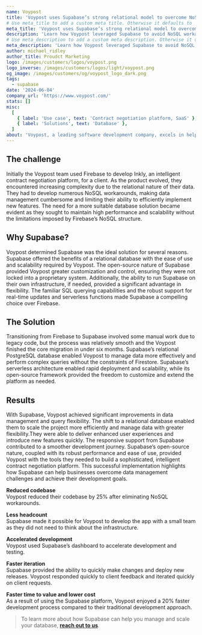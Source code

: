 ```yaml
---
name: Voypost
title: 'Voypost uses Supabase’s strong relational model to overcome NoSQL challenges'
# Use meta_title to add a custom meta title. Otherwise it defaults to '{name} | Supabase Customer Stories':
meta_title: 'Voypost uses Supabase’s strong relational model to overcome NoSQL challenges'
description: 'Learn how Voypost leveraged Supabase to avoid NoSQL workarounds, enhance scalability, and deliver a superior user experience for Inkly, an intelligent contract negotiation platform.'
# Use meta_description to add a custom meta description. Otherwise it defaults to {description}:
meta_description: 'Learn how Voypost leveraged Supabase to avoid NoSQL workarounds, enhance scalability, and deliver a superior user experience for Inkly, an intelligent contract negotiation platform.'
author: michael_ridley
author_title: Proudct Marketing
logo: /images/customers/logos/voypost.png
logo_inverse: /images/customers/logos/light/voypost.png
og_image: /images/customers/og/voypost_logo_dark.png
tags:
  - supabase
date: '2024-06-04'
company_url: 'https://www.voypost.com/'
stats: []
misc:
  [
    { label: 'Use case', text: 'Contract negotiation platform, SaaS' },
    { label: 'Solutions', text: 'Database' },
  ]
about: 'Voypost, a leading software development company, excels in helping startups and small to medium-sized businesses build scalable and high quality applications. One of their standout projects using Supabase is Inkly, an intelligent contract negotiation platform.'
---
```


## The challenge

Initially the Voypost team used Firebase to develop Inkly, an intelligent contract
negotiation platform, for a client. As the product evolved, they encountered increasing
complexity due to the relational nature of their data. They had to develop numerous
NoSQL workarounds, making data management cumbersome and limiting their ability to efficiently
implement new features. The need for a more suitable database solution became evident as they
sought to maintain high performance and scalability without the limitations imposed by
Firebase’s NoSQL structure.

## Why Supabase?

Voypost determined Supabase was the ideal solution for several reasons. Supabase offered the
benefits of a relational database with the ease of use and scalability required by Voypost. The
open-source nature of Supabase provided Voypost greater customization and control, ensuring
they were not locked into a proprietary system. Additionally, the ability to run Supabase on
their own infrastructure, if needed, provided a significant advantage in flexibility. The
familiar SQL querying capabilities and the robust support for real-time updates and serverless
functions made Supabase a compelling choice over Firebase.

## The Solution

Transitioning from Firebase to Supabase involved some manual work due to legacy code, but the
process was relatively smooth and the Voypost finished the core migration in under six months.
Supabase’s relational PostgreSQL database enabled Voypost to manage data more effectively and
perform complex queries without the constraints of Firestore. Supabase’s serverless architecture
enabled rapid deployment and scalability, while its open-source framework provided the freedom
to customize and extend the platform as needed.

## Results

With Supabase, Voypost achieved significant improvements in data management and query flexibility.
The shift to a relational database enabled them to scale the project more efficiently and manage
data with greater flexibility.They were able to deliver enhanced user experiences and introduce
new features quickly. The responsive support from Supabase contributed to a smoother development
journey. Supabase’s open-source nature, coupled with its robust performance and ease of use,
provided Voypost with the tools they needed to build a sophisticated, intelligent contract
negotiation platform. This successful implementation highlights how Supabase can help businesses
overcome data management challenges and achieve their development goals.

**Reduced codebase**\
Voypost reduced their codebase by 25% after eliminating NoSQL workarounds.

**Less headcount**\
Supabase made it possible for Voypost to develop the app with a small team as they did not need
to think about the infrastructure.

**Accelerated development**\
Voypost used Supabase’s dashboard to accelerate development and testing.

**Faster iteration**\
Supabase provided the ability to quickly make changes and deploy new releases. Voypost responded
quickly to client feedback and iterated quickly on client requests.

**Faster time to value and lower cost**\
As a result of using the Supabase platform, Voypost enjoyed a 20% faster development process
compared to their traditional development approach.

> To learn more about how Supabase can help you manage and scale your database, **[reach out to us](https://forms.supabase.com/enterprise)**.
